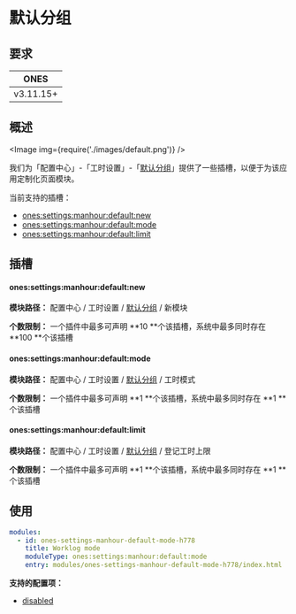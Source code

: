 
# 默认分组

## 要求

|   ONES    |
| :-------: |
| v3.11.15+ |

## 概述

<Image img={require('./images/default.png')} />

我们为「配置中心」-「工时设置」-「[默认分组](../../index.mdx#slot-hierarchy)」提供了一些插槽，以便于为该应用定制化页面模块。

当前支持的插槽：

- [ones:settings:manhour:default:new](#onessettingsmanhourdefaultnew)
- [ones:settings:manhour:default:mode](#onessettingsmanhourdefaultmode)
- [ones:settings:manhour:default:limit](#onessettingsmanhourdefaultlimit)

## 插槽

#### ones:settings:manhour:default:new

**模块路径：** 配置中心 / 工时设置 / [默认分组](../../index.mdx#slot-hierarchy) / 新模块

**个数限制：** 一个插件中最多可声明 **10 **个该插槽，系统中最多同时存在 **100 **个该插槽

#### ones:settings:manhour:default:mode

**模块路径：** 配置中心 / 工时设置 / [默认分组](../../index.mdx#slot-hierarchy) / 工时模式

**个数限制：** 一个插件中最多可声明 **1 **个该插槽，系统中最多同时存在 **1 **个该插槽

#### ones:settings:manhour:default:limit

**模块路径：** 配置中心 / 工时设置 / [默认分组](../../index.mdx#slot-hierarchy) / 登记工时上限

**个数限制：** 一个插件中最多可声明 **1 **个该插槽，系统中最多同时存在 **1 **个该插槽

## 使用

```yaml
modules:
  - id: ones-settings-manhour-default-mode-h778
    title: Worklog mode
    moduleType: ones:settings:manhour:default:mode
    entry: modules/ones-settings-manhour-default-mode-h778/index.html
```

**支持的配置项：**

- [disabled](../../../../../../reference/config/plugin.yaml#disabled)
